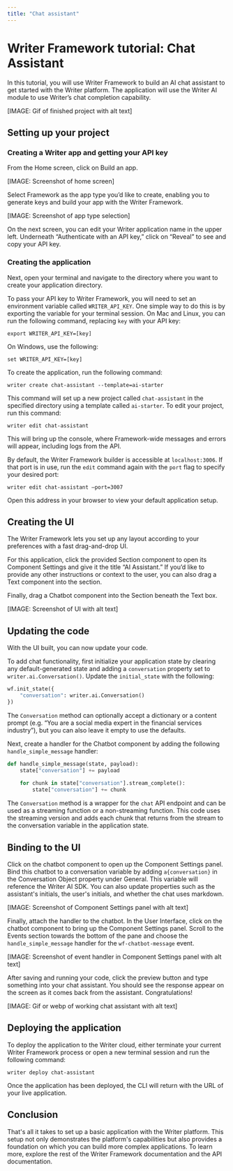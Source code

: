 ```yaml
---
title: "Chat assistant"
---
```


# Writer Framework tutorial: Chat Assistant
In this tutorial, you will use Writer Framework to build an AI chat assistant to get started with the Writer platform. The application will use the Writer AI module to use Writer’s chat completion capability.

[IMAGE: Gif of finished project with alt text]


## Setting up your project

### Creating a Writer app and getting your API key

From the Home screen, click on Build an app.

[IMAGE: Screenshot of home screen]

Select Framework as the app type you’d like to create, enabling you to generate keys and build your app with the Writer Framework.

[IMAGE: Screenshot of app type selection]

On the next screen, you can edit your Writer application name in the upper left. Underneath “Authenticate with an API key,” click on “Reveal” to see and copy your API key.


### Creating the application

Next, open your terminal and navigate to the directory where you want to create your application directory.

To pass your API key to Writer Framework, you will need to set an environment variable called `WRITER_API_KEY`. One simple way to do this is by exporting the variable for your terminal session. On Mac and Linux, you can run the following command, replacing `key` with your API key:


```
export WRITER_API_KEY=[key]
```


On Windows, use the following:


```
set WRITER_API_KEY=[key]
```


To create the application, run the following command:


```
writer create chat-assistant --template=ai-starter
```


This command will set up a new project called `chat-assistant` in the specified directory using a template called `ai-starter`. To edit your project, run this command: 


```
writer edit chat-assistant
```


This will bring up the console, where Framework-wide messages and errors will appear, including logs from the API. 

By default, the Writer Framework builder is accessible at `localhost:3006`. If that port is in use, run the `edit` command again with the `port` flag to specify your desired port:


```
writer edit chat-assistant –port=3007
```


Open this address in your browser to view your default application setup.


## Creating the UI

The Writer Framework lets you set up any layout according to your preferences with a fast drag-and-drop UI. 

For this application, click the provided Section component to open its Component Settings and give it the title “AI Assistant.” If you’d like to provide any other instructions or context to the user, you can also drag a Text component into the section.

Finally, drag a Chatbot component into the Section beneath the Text box. 

[IMAGE: Screenshot of UI with alt text]


## Updating the code

With the UI built, you can now update your code.

To add chat functionality, first initialize your application state by clearing any default-generated state and adding a `conversation` property set to `writer.ai.Conversation()`. Update the `initial_state` with the following:

```python
wf.init_state({
    "conversation": writer.ai.Conversation()
})
```

The `Conversation` method can optionally accept a dictionary or a content prompt (e.g. “You are a social media expert in the financial services industry”), but you can also leave it empty to use the defaults.

Next, create a handler for the Chatbot component by adding the following `handle_simple_message` handler: 

```python
def handle_simple_message(state, payload):
    state["conversation"] += payload
    
    for chunk in state["conversation"].stream_complete():
        state["conversation"] += chunk
```

The `Conversation` method is a wrapper for the `chat` API endpoint and can be used as a streaming function or a non-streaming function. This code uses the streaming version and adds each chunk that returns from the stream to the conversation variable in the application state.


## Binding to the UI

Click on the chatbot component to open up the Component Settings panel. Bind this chatbot to a conversation variable by adding `a{conversation}` in the Conversation Object property under General. This variable will reference the Writer AI SDK. You can also update properties such as the assistant's initials, the user's initials, and whether the chat uses markdown.

[IMAGE: Screenshot of Component Settings panel with alt text]

Finally, attach the handler to the chatbot. In the User Interface, click on the chatbot component to bring up the Component Settings panel. Scroll to the Events section towards the bottom of the pane and choose the `handle_simple_message` handler for the `wf-chatbot-message` event.

[IMAGE: Screenshot of event handler in Component Settings panel with alt text] 

After saving and running your code, click the preview button and type something into your chat assistant. You should see the response appear on the screen as it comes back from the assistant. Congratulations!

[IMAGE: Gif or webp of working chat assistant with alt text]


## Deploying the application

To deploy the application to the Writer cloud, either terminate your current Writer Framework process or open a new terminal session and run the following command:


```
writer deploy chat-assistant
```


Once the application has been deployed, the CLI will return with the URL of your live application.


## Conclusion

That's all it takes to set up a basic application with the Writer platform. This setup not only demonstrates the platform's capabilities but also provides a foundation on which you can build more complex applications. To learn more, explore the rest of the Writer Framework documentation and the API documentation. 